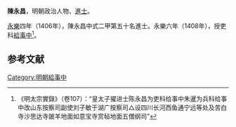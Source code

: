 '''陳永昌'''，明朝政治人物、[[進士|進士]]。

[[永乐_(明朝)|永樂]]四年（1406年），陳永昌中式二甲第五十名進士。永樂六年（1408年），授吏科[[給事中|給事中]]<ref>《明太宗實錄》（卷107）：“皇太子擢进士陈永昌为吏科给事中朱暹为兵科给事中改山东按察司副使刘子敏于湖广按察司△设四川长河西鱼通宁远等处及苦白寺沙思达寺跛羊地面如意宝寺赏毡地面五僧纲司”</ref>。

==参考文献==
<div class="references-small">
<references></references>
</div>

{{明朝人物小作品}}
{{永樂四年丙戌科殿試金榜}}

{{DEFAULTSORT:Chen陳}}
[[Category:明朝給事中|Category:明朝給事中]]